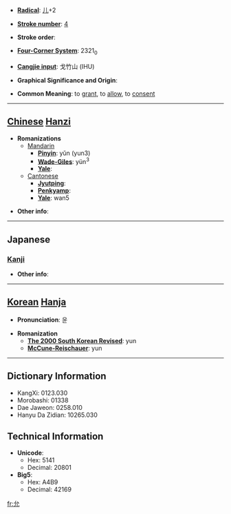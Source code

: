 * '''[[Wiktionary:Chinese radical index| Radical]]''': [[Wiktionary:Chinese radical index 儿|儿]]+2

* '''[[Wiktionary:Chinese total strokes index|Stroke number]]''': [[Wiktionary:Chinese total strokes index 4|4]]

* '''Stroke order''': 

* '''[[Wiktionary:Chinese four corner index|Four-Corner System]]''': 2321<sub>0</sub>

* '''[[Wiktionary:Chinese Cangjie index|Cangjie input]]''': 戈竹山 (IHU)

* '''Graphical Significance and Origin''': 

* '''Common Meaning''': to [[grant]], to [[allow]], to [[consent]]

----

== [[Chinese]] [[Hanzi]] ==

* '''Romanizations'''
** [[Mandarin]]
*** '''[[Pinyin]]''': yǔn (yun3)
*** '''[[Wade-Giles]]''': yün<sup>3</sup>
*** '''[[Yale]]''': 
**[[Cantonese]]
***'''[[Jyutping]]''':
***'''[[Penkyamp]]''': 
***'''[[Yale]]''': wan5

* '''Other info''': 

----

==Japanese==
===[[Kanji]]===
{{kanji|on readings=[[いん]] (in)|kun readings=[[まこと]] (makoto), [[ゆるす]] (yurusu), [[じょう]] (jou)}}

* '''Other info''':  

----

== [[Korean]] [[Hanja]] ==

* '''Pronunciation''': 윤

* '''Romanization'''
** '''[[The 2000 South Korean Revised Romanization|The 2000 South Korean Revised]]''': yun
** '''[[McCune-Reischauer]]''': yun

----

== Dictionary Information ==

* KangXi: 0123.030
* Morobashi: 01338
* Dae Jaweon: 0258.010
* Hanyu Da Zidian: 10265.030

== Technical Information ==

* '''Unicode''':
** Hex: 5141
** Decimal: 20801
* '''Big5''':
** Hex: A4B9
** Decimal: 42169

[[fr:允]]